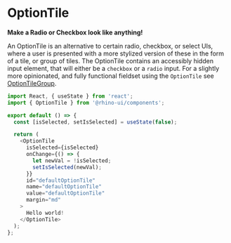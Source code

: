 
<Meta title="Components/OptionTile/Codesandbox" />

# OptionTile

**Make a Radio or Checkbox look like anything!**

An OptionTile is an alternative to certain radio, checkbox, or select UIs, where a user is
presented with a more stylized version of these in the form of
a tile, or group of tiles. The OptionTile contains an accessibly hidden input element,
that will either be a `checkbox` or a `radio` input. For a
slightly more opinionated, and fully functional fieldset using the `OptionTile` see
[OptionTileGroup](?path=/docs/components-optiontilegroup-overview--default-story).

```js codesandbox=rhinolabs-components
import React, { useState } from 'react';
import { OptionTile } from '@rhino-ui/components';

export default () => {
  const [isSelected, setIsSelected] = useState(false);

  return (
    <OptionTile
      isSelected={isSelected}
      onChange={() => {
        let newVal = !isSelected;
        setIsSelected(newVal);
      }}
      id="defaultOptionTile"
      name="defaultOptionTile"
      value="defaultOptionTile"
      margin="md"
    >
      Hello world!
    </OptionTile>
  );
};
```
